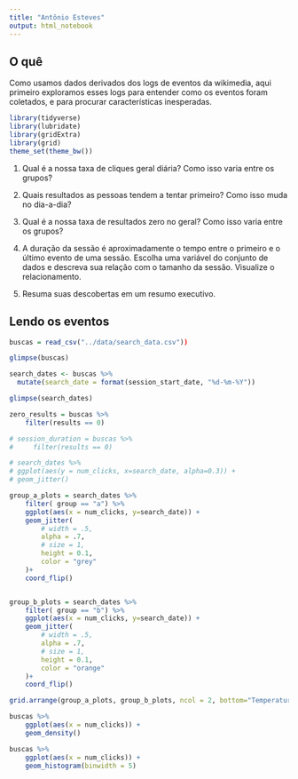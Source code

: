 ```yaml
---
title: "Antônio Esteves"
output: html_notebook
---
```


## O quê

Como usamos dados derivados dos logs de eventos da wikimedia, aqui primeiro exploramos esses logs para entender como os eventos foram coletados, e para procurar características inesperadas. 

```r
library(tidyverse)
library(lubridate)
library(gridExtra)
library(grid)
theme_set(theme_bw())
```


1. Qual é a nossa taxa de cliques geral diária? Como isso varia entre os grupos?

2. Quais resultados as pessoas tendem a tentar primeiro? Como isso muda no dia-a-dia?

3. Qual é a nossa taxa de resultados zero no geral? Como isso varia entre os grupos?

4. A duração da sessão é aproximadamente o tempo entre o primeiro e o último evento de uma sessão. Escolha uma variável do conjunto de dados e descreva sua relação com o tamanho da sessão. Visualize o relacionamento.

5. Resuma suas descobertas em um resumo executivo.

## Lendo os eventos

```r
buscas = read_csv("../data/search_data.csv"))
```


```r
glimpse(buscas)
```


```r
search_dates <- buscas %>% 
  mutate(search_date = format(session_start_date, "%d-%m-%Y"))

glimpse(search_dates)
```

```r
zero_results = buscas %>% 
    filter(results == 0)
```

```r
# session_duration = buscas %>% 
#     filter(results == 0)
```

```r
# search_dates %>%
# ggplot(aes(y = num_clicks, x=search_date, alpha=0.3)) +
# geom_jitter()

group_a_plots = search_dates %>%
    filter( group == "a") %>% 
    ggplot(aes(x = num_clicks, y=search_date)) +
    geom_jitter(
        # width = .5,
        alpha = .7,
        # size = 1,
        height = 0.1,
        color = "grey"
    )+
    coord_flip() 


group_b_plots = search_dates %>%
    filter( group == "b") %>% 
    ggplot(aes(x = num_clicks, y=search_date)) +
    geom_jitter(
        # width = .5,
        alpha = .7,
        # size = 1,
        height = 0.1,
        color = "orange"
    )+
    coord_flip() 

grid.arrange(group_a_plots, group_b_plots, ncol = 2, bottom="Temperatura Média")
```

```r
buscas %>% 
    ggplot(aes(x = num_clicks)) +
    geom_density()

buscas %>% 
    ggplot(aes(x = num_clicks)) + 
    geom_histogram(binwidth = 5) 
```

